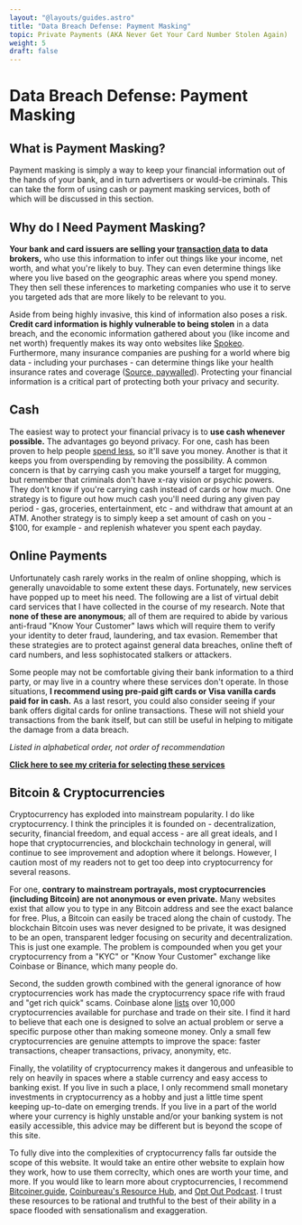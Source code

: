 ```yaml
---
layout: "@layouts/guides.astro"
title: "Data Breach Defense: Payment Masking"
topic: Private Payments (AKA Never Get Your Card Number Stolen Again)
weight: 5
draft: false
---
```



# Data Breach Defense: Payment Masking

## What is Payment Masking?

Payment masking is simply a way to keep your financial information out of the hands of your bank, and in turn advertisers or would-be criminals. This can take the form of using cash or payment masking services, both of which will be discussed in this section.

## Why do I Need Payment Masking?

**Your bank and card issuers are selling your [transaction data](https://www.forbes.com/sites/adamtanner/2013/10/17/what-chase-and-other-banks-wont-tell-you-about-selling-your-data/) to data brokers,** who use this information to infer out things like your income, net worth, and what you're likely to buy. They can even determine things like where you live based on the geographic areas where you spend money. They then sell these inferences to marketing companies who use it to serve you targeted ads that are more likely to be relevant to you.

Aside from being highly invasive, this kind of information also poses a risk. **Credit card information is highly vulnerable to being stolen** in a data breach, and the economic information gathered about you (like income and net worth) frequently makes its way onto websites like [Spokeo](https://www.spokeo.com/). Furthermore, many insurance companies are pushing for a world where big data - including your purchases - can determine things like your health insurance rates and coverage ([Source, paywalled](https://www.wsj.com/articles/SB10001424127887323384604578326151014237898)). Protecting your financial information is a critical part of protecting both your privacy and security.

## Cash

The easiest way to protect your financial privacy is to **use cash whenever possible.** The advantages go beyond privacy. For one, cash has been proven to help people [spend less](https://money.com/pay-with-cash-value-of-money-study/), so it'll save you money. Another is that it keeps you from overspending by removing the possibility. A common concern is that by carrying cash you make yourself a target for mugging, but remember that criminals don't have x-ray vision or psychic powers. They don't know if you're carrying cash instead of cards or how much. One strategy is to figure out how much cash you'll need during any given pay period - gas, groceries, entertainment, etc - and withdraw that amount at an ATM. Another strategy is to simply keep a set amount of cash on you - $100, for example - and replenish whatever you spent each payday.

## Online Payments

Unfortunately cash rarely works in the realm of online shopping, which is generally unavoidable to some extent these days. Fortunately, new services have popped up to meet his need. The following are a list of virtual debit card services that I have collected in the course of my research. Note that **none of these are anonymous**; all of them are required to abide by various anti-fraud "Know Your Customer" laws which will require them to verify your identity to deter fraud, laundering, and tax evasion. Remember that these strategies are to protect against general data breaches, online theft of card numbers, and less sophistocated stalkers or attackers.

Some people may not be comfortable giving their bank information to a third party, or may live in a country where these services don't operate. In those situations, **I recommend using pre-paid gift cards or Visa vanilla cards paid for in cash.** As a last resort, you could also consider seeing if your bank offers digital cards for online transactions. These will not shield your transactions from the bank itself, but can still be useful in helping to mitigate the damage from a data breach.

_Listed in alphabetical order, not order of recommendation_

<Criterias data={data} />

**[Click here to see my criteria for selecting these services](/criteria#payment-masking)**

## Bitcoin & Cryptocurrencies

Cryptocurrency has exploded into mainstream popularity. I do like cryptocurrency. I think the principles it is founded on - decentralization, security, financial freedom, and equal access - are all great ideals, and I hope that cryptocurrencies, and blockchain technology in general, will continue to see improvement and adoption where it belongs. However, I caution most of my readers not to get too deep into cryptocurrency for several reasons.

For one, **contrary to mainstream portrayals, most cryptocurrencies (including Bitcoin) are not anonymous or even private.** Many websites exist that allow you to type in any Bitcoin address and see the exact balance for free. Plus, a Bitcoin can easily be traced along the chain of custody. The blockchain Bitcoin uses was never designed to be private, it was designed to be an open, transparent ledger focusing on security and decentralization. This is just one example. The problem is compounded when you get your cryptocurrency from a "KYC" or "Know Your Customer" exchange like Coinbase or Binance, which many people do.

Second, the sudden growth combined with the general ignorance of how cryptocurrencies work has made the cryptocurrency space rife with fraud and "get rich quick" scams. Coinbase alone [lists](https://www.coinbase.com/price) over 10,000 cryptocurrencies available for purchase and trade on their site. I find it hard to believe that each one is designed to solve an actual problem or serve a specific purpose other than making someone money. Only a small few cryptocurrencies are genuine attempts to improve the space: faster transactions, cheaper transactions, privacy, anonymity, etc.

Finally, the volatility of cryptocurrency makes it dangerous and unfeasible to rely on heavily in spaces where a stable currency and easy access to banking exist. If you live in such a place, I only recommend small monetary investments in cryptocurrency as a hobby and just a little time spent keeping up-to-date on emerging trends. If you live in a part of the world where your currency is highly unstable and/or your banking system is not easily accessible, this advice may be different but is beyond the scope of this site.

To fully dive into the complexities of cryptocurrency falls far outside the scope of this website. It would take an entire other website to explain how they work, how to use them correclty, which ones are worth your time, and more. If you would like to learn more about cryptocurrencies, I recommend [Bitcoiner.guide](https://bitcoiner.guide/), [Coinbureau's Resource Hub](https://www.coinbureau.com/resource-hub/), and [Opt Out Podcast](https://optoutpod.com/). I trust these resources to be rational and truthful to the best of their ability in a space flooded with sensationalism and exaggeration.

